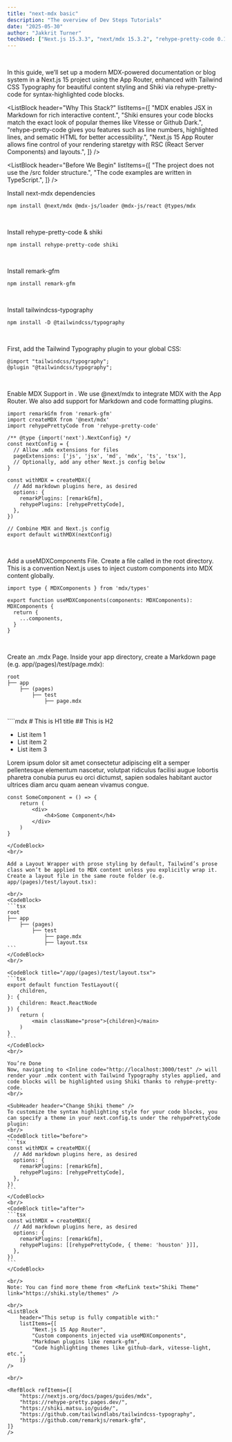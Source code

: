 ```yaml
---
title: "next-mdx basic"
description: "The overview of Dev Steps Tutorials"
date: "2025-05-30"
author: "Jakkrit Turner"
techUsed: ["Next.js 15.3.3", "next/mdx 15.3.2", "rehype-pretty-code 0.14.1", "shiki 3.4.2", "tailwindcss-typography", "remark-gfm 4.0.1" ]
---
```


<ReasonBlock reason="Intro" detail="In modern documentation, readability is everything — and nothing elevates developer content like beautiful, consistent syntax highlighting. If you're building a blog, tutorial platform, or documentation site in Next.js 15 using MDX, you'll quickly find that Markdown code blocks alone won’t cut it." />
<br/>

In this guide, we’ll set up a modern MDX-powered documentation or blog system in a Next.js 15 project using the App Router, enhanced with Tailwind CSS Typography for beautiful content styling and Shiki via rehype-pretty-code for syntax-highlighted code blocks.
<br/>

<ListBlock header="Why This Stack?"
    listItems={[
        "MDX enables JSX in Markdown for rich interactive content.",
        "Shiki ensures your code blocks match the exact look of popular themes like Vitesse or Github Dark.",
        "rehype-pretty-code gives you features such as line numbers, highlighted lines, and sematic HTML for better accessibility.",
        "Next.js 15 App Router allows fine control of your rendering staretgy with RSC (React Server Components) and layouts.",
    ]} 
/>
<br/>

<ListBlock header="Before We Begin"
    listItems={[
        "The project does not use the /src folder structure.",
        "The code examples are written in TypeScript.",
    ]}
/>
<br/>

Install next-mdx dependencies
<br/>
<CodeBlock>
```tsx
npm install @next/mdx @mdx-js/loader @mdx-js/react @types/mdx
```
</CodeBlock>
<br/>

Install rehype-pretty-code & shiki
<br/>
<CodeBlock>
```tsx
npm install rehype-pretty-code shiki
```
</CodeBlock>
<br/>

Install remark-gfm
<br/>
<CodeBlock>
```tsx
npm install remark-gfm
```
</CodeBlock>
<br/>

Install tailwindcss-typography
<br/>
<CodeBlock>
```tsx
npm install -D @tailwindcss/typography
```
</CodeBlock>
<br/>

First, add the Tailwind Typography plugin to your global CSS:
<br/>
<CodeBlock title="root/app/global.css">
```tsx
@import "tailwindcss/typography";
@plugin "@tailwindcss/typography";
```
</CodeBlock>
<br/>

Enable MDX Support in <Inline code="next.config.ts" />. We use @next/mdx to integrate MDX with the App Router. We also add support for Markdown and code formatting plugins.
<br/>
<CodeBlock title="root/next.config.ts">
```tsx
import remarkGfm from 'remark-gfm'
import createMDX from '@next/mdx'
import rehypePrettyCode from 'rehype-pretty-code'
 
/** @type {import('next').NextConfig} */
const nextConfig = {
  // Allow .mdx extensions for files
  pageExtensions: ['js', 'jsx', 'md', 'mdx', 'ts', 'tsx'],
  // Optionally, add any other Next.js config below
}
 
const withMDX = createMDX({
  // Add markdown plugins here, as desired
  options: {
    remarkPlugins: [remarkGfm],
    rehypePlugins: [rehypePrettyCode],
  },
})
 
// Combine MDX and Next.js config
export default withMDX(nextConfig)
```
</CodeBlock>
<br/>

Add a useMDXComponents File. Create a file called <Inline code="mdx-components.tsx" /> in the root directory. This is a convention Next.js uses to inject custom components into MDX content globally.
<br/>
<CodeBlock title="root/mdx-components.tsx">
```tsx
import type { MDXComponents } from 'mdx/types'
 
export function useMDXComponents(components: MDXComponents): MDXComponents {
  return {
    ...components,
  }
}
```
</CodeBlock>
<br/>

 Create an .mdx Page. Inside your app directory, create a Markdown page (e.g. app/(pages)/test/page.mdx):
<br/>
<CodeBlock>
```tsx
root
├── app
    ├── (pages)
        ├── test
            ├── page.mdx
```
</CodeBlock>
<br/>
<CodeBlock title="app/(pages)/page.mdx">
````mdx
# This is H1 title
## This is H2

- List item 1
- List item 2
- List item 3

Lorem ipsum dolor sit amet consectetur adipiscing elit a semper pellentesque elementum nascetur, volutpat ridiculus facilisi augue lobortis pharetra conubia purus eu orci dictumst, sapien sodales habitant auctor ultrices diam arcu quam aenean vivamus congue.
```tsx
const SomeComponent = () => {
    return (
        <div>
            <h4>Some Component</h4>
        </div>
    )
}
```
````
</CodeBlock>
<br/>

Add a Layout Wrapper with prose styling by default, Tailwind’s prose class won’t be applied to MDX content unless you explicitly wrap it. Create a layout file in the same route folder (e.g. app/(pages)/test/layout.tsx):

<br/>
<CodeBlock>
```tsx
root
├── app
    ├── (pages)
        ├── test
            ├── page.mdx
            ├── layout.tsx
```
</CodeBlock>
<br/>

<CodeBlock title="/app/(pages)/test/layout.tsx">
```tsx
export default function TestLayout({
    children,
}: {
    children: React.ReactNode
}) {
    return (
        <main className="prose">{children}</main>
    )
}
```
</CodeBlock>
<br/>

You’re Done
Now, navigating to <Inline code="http://localhost:3000/test" /> will render your .mdx content with Tailwind Typography styles applied, and code blocks will be highlighted using Shiki thanks to rehype-pretty-code.
<br/>

<SubHeader header="Change Shiki theme" />
To customize the syntax highlighting style for your code blocks, you can specify a theme in your next.config.ts under the rehypePrettyCode plugin:
<br/>
<CodeBlock title="before">
```tsx
const withMDX = createMDX({
  // Add markdown plugins here, as desired
  options: {
    remarkPlugins: [remarkGfm],
    rehypePlugins: [rehypePrettyCode],
  },
})
```
</CodeBlock>
<br/>
<CodeBlock title="after">
```tsx
const withMDX = createMDX({
  // Add markdown plugins here, as desired
  options: {
    remarkPlugins: [remarkGfm],
    rehypePlugins: [[rehypePrettyCode, { theme: 'houston' }]],
  },
})
```
</CodeBlock>

<br/>
Note: You can find more theme from <RefLink text="Shiki Theme" link="https://shiki.style/themes" />

<br/>
<ListBlock 
    header="This setup is fully compatible with:"
    listItems={[
        "Next.js 15 App Router",
        "Custom components injected via useMDXComponents",
        "Markdown plugins like remark-gfm",
        "Code highlighting themes like github-dark, vitesse-light, etc.",
    ]} 
/>

<br/>

<RefBlock refItems={[
    "https://nextjs.org/docs/pages/guides/mdx",
    "https://rehype-pretty.pages.dev/",
    "https://shiki.matsu.io/guide/",
    "https://github.com/tailwindlabs/tailwindcss-typography",
    "https://github.com/remarkjs/remark-gfm",
]}
/>